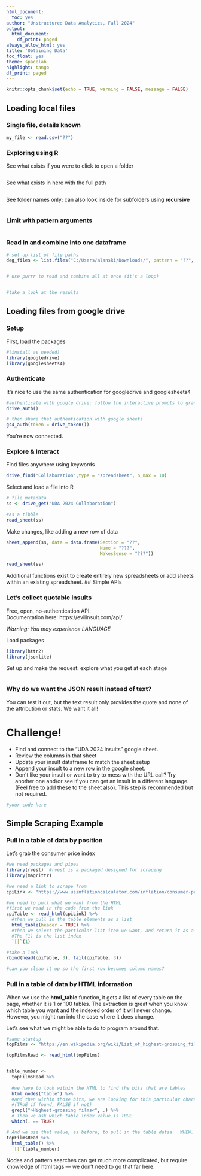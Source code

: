 ```yaml
---
html_document:
  toc: yes
author: "Unstructured Data Analytics, Fall 2024"
output:
  html_document:
    df_print: paged
always_allow_html: yes
title: 'Obtaining Data'
toc_float: yes
theme: spacelab
highlight: tango
df_print: paged
---
```

  
```r
knitr::opts_chunk$set(echo = TRUE, warning = FALSE, message = FALSE)
```

## Loading local files

### Single file, details known

```r

my_file <- read.csv("??")

```

  
### Exploring using R
See what exists if you were to click to open a folder
```r

```
  
See what exists in here with the full path
```r

```
  
  
See folder names only; can also look inside for subfolders using **recursive**
```r

```
### Limit with pattern arguments
```r

```


### Read in and combine into one dataframe
```r
# set up list of file paths
deg_files <- list.files("C:/Users/alanski/Downloads/", pattern = "??", full.names = TRUE)


# use purrr to read and combine all at once (it's a loop)


#take a look at the results


```

## Loading files from google drive

### Setup
First, load the packages
```r
#(install as needed)
library(googledrive)
library(googlesheets4)
```

### Authenticate
It's nice to use the same authentication for googledrive and googlesheets4

```r
#authenticate with google drive: follow the interactive prompts to grant access
drive_auth()
```
```r
# then share that authentication with google sheets
gs4_auth(token = drive_token())
```

You're now connected.


### Explore & Interact

Find files anywhere using keywords
```r
drive_find("Collaboration",type = "spreadsheet", n_max = 10)
```

Select and load a file into R
```r
# file metadata
ss <- drive_get("UDA 2024 Collaboration")

#as a tibble
read_sheet(ss)
```
Make changes, like adding a new row of data
```r
sheet_append(ss, data = data.frame(Section = "??", 
                                   Name = "???",
                                   MakesSense = "???"))

read_sheet(ss)
```

Additional functions exist to create entirely new spreadsheets or add sheets within an existing spreadsheet. 
## Simple APIs

### Let's collect quotable insults

Free, open, no-authentication API.   
Documentation here: https://evilinsult.com/api/
  
*Warning: You may experience LANGUAGE*  
  
Load packages
```r
library(httr2)
library(jsonlite)
```


Set up and make the request: explore what you get at each stage
```r

```

### Why do we want the JSON result instead of text?
You can test it out, but the text result only provides the quote and none of the attribution or stats.
We want it all!

# Challenge!
 - Find and connect to the "UDA 2024 Insults" google sheet.
 - Review the columns in that sheet
 - Update your insult dataframe to match the sheet setup
 - Append your insult to a new row in the google sheet.  
 - Don't like your insult or want to try to mess with the URL call? Try another one and/or see if you can get an insult in a different language.  (Feel free to add these to the sheet also).  This step is recommended but not required. 
```r
#your code here
```


## Simple Scraping Example

### Pull in a table of data by position
Let's grab the consumer price index
```r
#we need packages and pipes
library(rvest)  #rvest is a packaged designed for scraping
library(magrittr)

#we need a link to scrape from 
cpiLink <- "https://www.usinflationcalculator.com/inflation/consumer-price-index-and-annual-percent-changes-from-1913-to-2008/"

#we need to pull what we want from the HTML
#first we read in the code from the link
cpiTable <- read_html(cpiLink) %>% 
  #then we pull in the table elements as a list
  html_table(header = TRUE) %>% 
  #then we select the particular list item we want, and return it as a tibble.  
  #The (1) is the list index
  `[[`(1)

#take a look
rbind(head(cpiTable, 3), tail(cpiTable, 3))

#can you clean it up so the first row becomes column names?
```

### Pull in a table of data by HTML information

When we use the **html_table** function, it gets a list of every table on the page, whether it is 1 or 100 tables. The extraction is great when you know which table you want and the indexed order of it will never change. However, you might run into the case where it does change. 

Let's see what we might be able to do to program around that.

```r
#same startup
topFilms <- "https://en.wikipedia.org/wiki/List_of_highest-grossing_films"

topFilmsRead <- read_html(topFilms)


table_number <- 
  topFilmsRead %>% 
  
  #we have to look within the HTML to find the bits that are tables
  html_nodes("table") %>%
  #and then within those bits, we are looking for this particular character string 
  #(TRUE if found, FALSE if not)
  grepl(">Highest-grossing films<", .) %>%
  # Then we ask which table index value is TRUE 
  which(. == TRUE)

# And we use that value, as before, to pull in the table datsa.  WHEW.
topFilmsRead %>% 
  html_table() %>% 
  `[[`(table_number)
```

Nodes and pattern searches can get much more complicated, but require knowledge of html tags --- we don't need to go that far here. 
